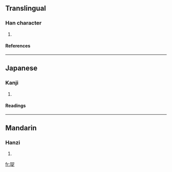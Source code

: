 ==Translingual==
===Han character===
{{Han char|rn=96|rad=玉|as=07|sn=11|four=1618<sub>1</sub>|canj=一土口卜人 (MGRYO)}}
# {{defn|Han|sort=玉07}}
====References====
{{Han ref|kx=0732.240|dkj=21006|dj=1144.010|hdz=21117.040|uh=73FF|ud=29695|bh=D675|bd=54901}}

----
==Japanese==
===Kanji===
{{ja-kanji|grade=|rs=玉07}}
# {{defn|Japanese}} 
====Readings====
{{ja-readings|on=[[しゅく]] (shuku), [[すく]] (suku), [[さく]] (saku)|kun=[[ひとしい]] (hitoshii)}}

----
==Mandarin==
===Hanzi===
{{cmn-hanzi|pin=[[chuò]] ([[chuo4]])|wg=ch'o<sup>4</sup>}}
# {{defn|Mandarin}}

[[fr:珿]]
